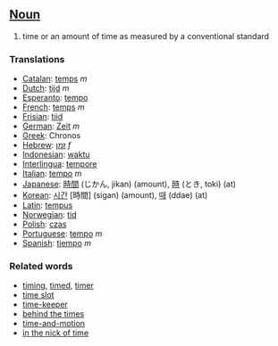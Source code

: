 ==[[Noun]]==

#time or an amount of time as measured by a conventional standard

===Translations===
*[[Catalan]]: [[temps]] ''m''
*[[Dutch]]: [[tijd]] ''m''
*[[Esperanto]]: [[tempo]]
*[[French]]: [[temps]] ''m''
*[[Frisian]]: [[tiid]]
*[[German]]: [[Zeit]] ''m''
*[[Greek]]: Chronos
*[[Hebrew]]: [[זמן]] ''f''
*[[Indonesian]]: [[waktu]]
*[[Interlingua]]: [[tempore]]
*[[Italian]]: [[tempo]] ''m''
*[[Japanese]]: [[時間]] (じかん, jikan) (amount), [[時]] (とき, toki) (at)
*[[Korean]]: [[시간]] [時間] (sigan) (amount), [[때]] (ddae) (at)
*[[Latin]]: [[tempus]]
*[[Norwegian]]: [[tid]]
*[[Polish]]: [[czas]]
*[[Portuguese]]: [[tempo]] ''m''
*[[Spanish]]: [[tiempo]] ''m''

===Related words===
*[[timing]], [[timed]], [[timer]]
*[[time slot]]
*[[time-keeper]]
*[[behind the times]]
*[[time-and-motion]]
*[[in the nick of time]]
